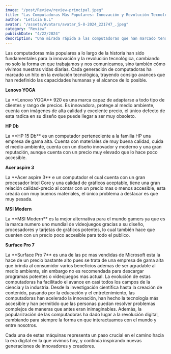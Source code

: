 ```yaml
---
image: "/post/Review/review-principal.jpeg"
title: "Las Computadoras Más Populares: Innovación y Revolución Tecnológica"
author: "Leticia E.L"
avatar: "/assets/Avatars/avatar_5-8-2024_221747_.jpeg"
category: "Review"
publishDate: "4/22/2024"
description: "Una mirada rápida a las computadoras que han marcado tendencia y cambiado el mundo de la tecnología."
---
```


<Parrafo>

Las computadoras más populares a lo largo de la historia han sido fundamentales para la innovación y la revolución tecnológica, cambiando no solo la forma en que trabajamos y nos comunicamos, sino también cómo vivimos nuestras vidas diarias. Cada generación de computadoras ha marcado un hito en la evolución tecnológica, trayendo consigo avances que han redefinido las capacidades humanas y el alcance de lo posible.

</Parrafo>

<SubSeccion> **Lenovo YOGA**</SubSeccion>

<ImageMDX
  src="/post/Review/review1.jpg"
  alt="Review"
  width={800}
  height={400}
/>

<Parrafo>
  La **Lenovo YOGA** 920 es una marca capaz de adaptarse a todo tipo de clientes
  y rango de precios. Es innovadora, protege al medio ambiente, cuenta con
  imágenes de alta calidad y excelente precio, el único defecto de esta radica
  en su diseño que puede llegar a ser muy obsoleto.
</Parrafo>

<SubSeccion> **HP Db**</SubSeccion>
<ImageMDX
  src="/post/Review/review2.jpg"
  alt="Review"
  width={800}
  height={400}
/>

<Parrafo>
  La **HP 15 Db** es un computador perteneciente a la familia HP una empresa de
  gama alta. Cuenta con materiales de muy buena calidad, cuida el medio
  ambiente, cuenta con un diseño innovador y moderno y una gran reputación,
  aunque cuenta con un precio muy elevado que lo hace poco accesible.
</Parrafo>

<SubSeccion> **Acer aspire 3**</SubSeccion>

<ImageMDX
  src="/post/Review/review3.jpg"
  alt="Review"
  width={800}
  height={400}
/>

<Parrafo>
  La **Acer aspire 3** e un computador el cual cuenta con un gran procesador
  Intel Core y una calidad de gráficos aceptable, tiene una gran relación
  calidad-precio al contar con un precio mas o menos accesible, esta creada con
  muy buenos materiales, el único problema a destacar es que muy pesada.
</Parrafo>

<SubSeccion> **MSI Modern** </SubSeccion>

<ImageMDX
  src="/post/Review/reviwe4.jpg"
  alt="Review"
  width={800}
  height={400}
/>

<Parrafo>
  La **MSI Modern** es la mejor alternativa para el mundo gamers ya que es la
  marca numero uno mundial de videojuegos gracias a su diseño, procesadores y
  tarjetas de gráficos potentes, lo cual también hace que cuenten con un precio
  poco accesible para todo el publico.
</Parrafo>

<SubSeccion> **Surface Pro 7** </SubSeccion>

<ImageMDX
  src="/post/Review/review5.jpg"
  alt="Review"
  width={800}
  height={400}
/>

<Parrafo>
  La **Surface Pro 7** es una de las pc mas vendidas de Microsoft esta la hace
  de un precio bastante alto pues se trata de una empresa de gama alta que
  brinda al consumidor varios beneficios ademas de ser agradable al medio
  ambiente, sin embargo no es recomendada para descargar programas potentes o
  videojuegos mas actual.
</Parrafo>

<Parrafo>
La evolución de estas computadoras ha facilitado el avance en casi todos los campos de la ciencia y la industria. Desde la investigación científica hasta la creación de contenido, pasando por la educación y el entretenimiento, las computadoras han acelerado la innovación, han hecho la tecnología más accesible y han permitido que las personas puedan resolver problemas complejos de maneras que antes eran inimaginables. Además, la popularización de las computadoras ha dado lugar a la revolución digital, cambiando para siempre la forma en que interactuamos con el mundo y entre nosotros.

Cada una de estas máquinas representa un paso crucial en el camino hacia la era digital en la que vivimos hoy, y continúa inspirando nuevas generaciones de innovadores y creadores.

</Parrafo>
